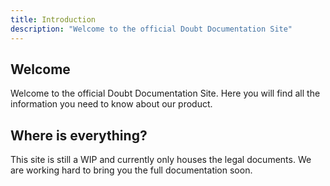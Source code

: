 ```yaml
---
title: Introduction
description: "Welcome to the official Doubt Documentation Site"
---
```


## Welcome

Welcome to the official Doubt Documentation Site. Here you will find all the information you need to know about our product.

## Where is everything?

This site is still a WIP and currently only houses the legal documents. We are working hard to bring you the full documentation soon.
